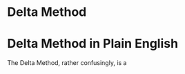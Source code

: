# Delta Method {#dm}

# Delta Method in Plain English 

The Delta Method, rather confusingly, is a 

